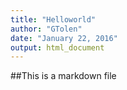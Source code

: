 ```yaml
---
title: "Helloworld"
author: "GTolen"
date: "January 22, 2016"
output: html_document
---
```


##This is a markdown file

